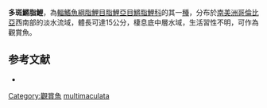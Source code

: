 {{Speciesbox
| status = NE
| status_system = IUCN3.1
| genus = Lebiasina
| species = multimaculata
| authority = [[Boulenger|Boulenger]], 1911
| synonyms = 
}}
'''多斑鱂脂鯉'''，為[[輻鰭魚綱|輻鰭魚綱]][[脂鯉目|脂鯉目]][[脂鯉亞目|脂鯉亞目]][[鱂脂鯉科|鱂脂鯉科]]的其一[[種|種]]，分布於[[南美洲|南美洲]][[哥倫比亞|哥倫比亞]]西南部的淡水流域，體長可達15公分，棲息底中層水域，生活習性不明，可作為觀賞魚。

==参考文献==
{{refbegin}}
*{{FishBase_species|genus=Lebiasina|species=multimaculata|year=2013|month=10}}
{{refend}}
{{Taxonbar|from=Q5588204}}

[[Category:觀賞魚|Category:觀賞魚]]
[[Category:鱂脂鯉屬|multimaculata]]